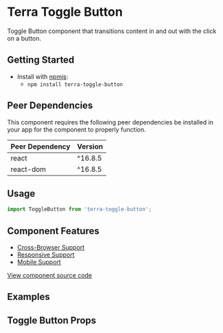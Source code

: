 


<Badge />

# Terra Toggle Button

Toggle Button component that transitions content in and out with the click on a button.

## Getting Started

- Install with [npmjs](https://www.npmjs.com):
  - `npm install terra-toggle-button`

<!-- AUTO-GENERATED-CONTENT:START Peer Dependencies -->
## Peer Dependencies

This component requires the following peer dependencies be installed in your app for the component to properly function.

| Peer Dependency | Version |
|-|-|
| react | ^16.8.5 |
| react-dom | ^16.8.5 |

<!-- AUTO-GENERATED-CONTENT:END -->

## Usage

```jsx
import ToggleButton from 'terra-toggle-button';
```

## Component Features
* [Cross-Browser Support](https://engineering.cerner.com/terra-ui/contributing/terra-ui/component-standards#cross-browser-support)
* [Responsive Support](https://engineering.cerner.com/terra-ui/contributing/terra-ui/component-standards#responsive-support)
* [Mobile Support](https://engineering.cerner.com/terra-ui/contributing/terra-ui/component-standards#mobile-support)

[View component source code](https://github.com/cerner/terra-core/tree/master/packages/terra-toggle-button)

## Examples
<DefaultToggleButton title="Default ToggleButton" />
<AnimatedToggleButton title="isAnimated ToggleButton" />
<OpenCloseTextToggleButton title="Open / Close Button Text ToggleButton" />
<IsIconOnlyToggleButton title="isIconOnly ToggleButton" />
<IsInitiallyOpenToggleButton title="isInitiallyOpen ToggleButton" />
<ButtonAttrsToggleButton title="Custom ToggleButton Button" />
<OpenCloseEventToggleButton title="OnOpen / OnClose Callback ToggleButton" />

## Toggle Button Props
<ToggleButtonPropsTable />
